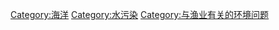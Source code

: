 [[Category:海洋|Category:海洋]]
[[Category:水污染|Category:水污染]]
[[Category:与渔业有关的环境问题|Category:与渔业有关的环境问题]]